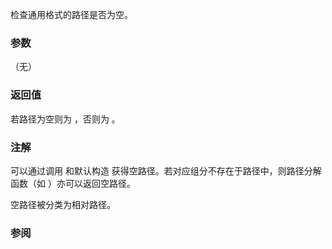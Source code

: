 {{cpp/filesystem/path/title|empty}}
{{cpp/filesystem/path/navbar}}
{{dcl begin}}
{{dcl| since=c++17 |
bool empty() const noexcept;
}}
{{dcl end}}

检查通用格式的路径是否为空。

===参数===
（无）

===返回值===
若路径为空则为 {{c|true}}，否则为 {{c|false}}。

===注解===
可以通过调用 {{ltt|cpp/filesystem/path/clear|clear}} 和默认构造 {{tt|path}} 获得空路径。若对应组分不存在于路径中，则路径分解函数（如 {{ltt|cpp/filesystem/path/extension|extension}}）亦可以返回空路径。

空路径被分类为相对路径。

===参阅===
{{dsc begin}}
{{dsc inc | cpp/filesystem/path/dsc constructor}}
{{dsc end}}

{{langlinks|en|es|ja}}